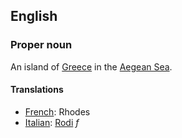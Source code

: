 ==English==

===Proper noun===

An island of [[Greece]] in the [[Aegean Sea]].

====Translations====

*[[French]]: Rhodes
*[[Italian]]: [[Rodi]] ''f''